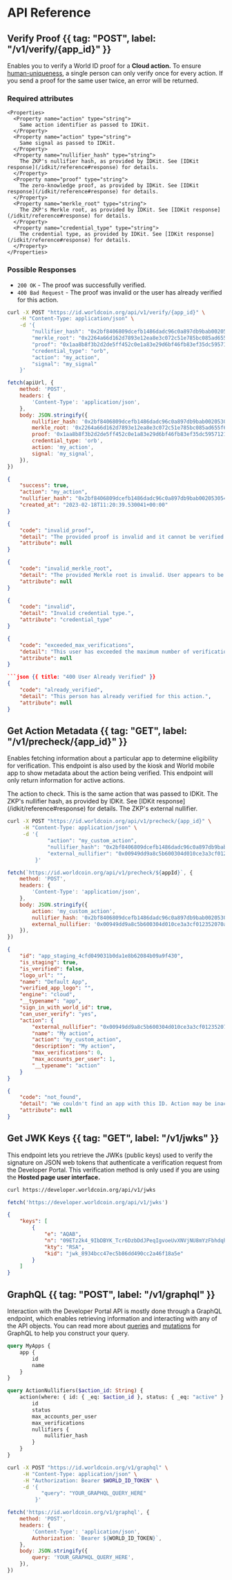 # API Reference

## Verify Proof {{ tag: "POST", label: "/v1/verify/{app_id}" }}

<Row><Col>

Enables you to verify a World ID proof for a **Cloud action.** To ensure [human-uniqueness](/about/protocol#proof-of-uniqueness), a single person can only verify once for every action. If you send a proof for the same user twice, an error will be returned.

### Required attributes

    <Properties>
      <Property name="action" type="string">
        Same action identifier as passed to IDKit.
      </Property>
      <Property name="action" type="string">
        Same signal as passed to IDKit.
      </Property>
      <Property name="nullifier_hash" type="string">
        The ZKP's nullifier hash, as provided by IDKit. See [IDKit response](/idkit/reference#response) for details.
      </Property>
      <Property name="proof" type="string">
        The zero-knowledge proof, as provided by IDKit. See [IDKit response](/idkit/reference#response) for details.
      </Property>
      <Property name="merkle_root" type="string">
        The ZKP's Merkle root, as provided by IDKit. See [IDKit response](/idkit/reference#response) for details.
      </Property>
      <Property name="credential_type" type="string">
        The credential type, as provided by IDKit. See [IDKit response](/idkit/reference#response) for details.
      </Property>
    </Properties>

### Possible Responses

-   `200 OK` - The proof was successfully verified.
-   `400 Bad Request` - The proof was invalid or the user has already verified for this action.

</Col><Col sticky>

<CodeGroup title="Request" tag="POST" label="/api/v1/verify/{app_id}">

```bash {{ title: "cURL" }}
curl -X POST "https://id.worldcoin.org/api/v1/verify/{app_id}" \
    -H "Content-Type: application/json" \
    -d '{
        "nullifier_hash": "0x2bf8406809dcefb1486dadc96c0a897db9bab002053054cf64272db512c6fbd8",
        "merkle_root": "0x2264a66d162d7893e12ea8e3c072c51e785bc085ad655f64c10c1a61e00f0bc2",
        "proof": "0x1aa8b8f3b2d2de5ff452c0e1a83e29d6bf46fb83ef35dc5957121ff3d3698a1119090fb...",
        "credential_type": "orb",
        "action": "my_action",
        "signal": "my_signal"
    }'
```

```js
fetch(apiUrl, {
	method: 'POST',
	headers: {
		'Content-Type': 'application/json',
	},
	body: JSON.stringify({
		nullifier_hash: '0x2bf8406809dcefb1486dadc96c0a897db9bab002053054cf64272db512c6fbd8',
		merkle_root: '0x2264a66d162d7893e12ea8e3c072c51e785bc085ad655f64c10c1a61e00f0bc2',
		proof: '0x1aa8b8f3b2d2de5ff452c0e1a83e29d6bf46fb83ef35dc5957121ff3d3698a1119090fb...',
		credential_type: 'orb',
		action: 'my_action',
		signal: 'my_signal',
	}),
})
```

</CodeGroup>

<CodeGroup title="Response">

```json {{ title: "200 OK" }}
{
	"success": true,
	"action": "my_action",
	"nullifier_hash": "0x2bf8406809dcefb1486dadc96c0a897db9bab002053054cf64272db512c6fbd8",
	"created_at": "2023-02-18T11:20:39.530041+00:00"
}
```

```json {{ title: "400 Invalid Proof" }}
{
	"code": "invalid_proof",
	"detail": "The provided proof is invalid and it cannot be verified. Please check all inputs and try again.",
	"attribute": null
}
```

```json {{ title: "400 Invalid Merkle Root" }}
{
	"code": "invalid_merkle_root",
	"detail": "The provided Merkle root is invalid. User appears to be unverified.",
	"attribute": null
}
```

```json {{ title: "400 Invalid Credential Type" }}
{
	"code": "invalid",
	"detail": "Invalid credential type.",
	"attribute": "credential_type"
}
```

````json {{ title: "400 User Exceeded Maximum Verifications" }}
{
    "code": "exceeded_max_verifications",
    "detail": "This user has exceeded the maximum number of verifications allowed for this proof.",
    "attribute": null
}

```json {{ title: "400 User Already Verified" }}
{
    "code": "already_verified",
    "detail": "This person has already verified for this action.",
    "attribute": null
}
````

</CodeGroup>

</Col></Row>

## Get Action Metadata {{ tag: "GET", label: "/v1/precheck/{app_id}" }}

<Row><Col>

Enables fetching information about a particular app to determine eligibility for verification. This endpoint is also used by the kiosk and World mobile app to show metadata about the action being verified. This endpoint will only return information for active actions.

<Properties>
	<Property name="action" type="string">
		The action to check. This is the same action that was passed to IDKit.
	</Property>
	<Property name="nullifier_hash" type="string">
		The ZKP's nullifier hash, as provided by IDKit. See [IDKit response](/idkit/reference#response) for details.
	</Property>
	<Property name="external_nullifier" type="string">
		The ZKP's external nullifier.
	</Property>
</Properties>

</Col><Col sticky>

<CodeGroup title="Request" tag="GET" label="/api/v1/precheck/{app_id}">

```bash {{ title: "cURL" }}
curl -X POST "https://id.worldcoin.org/api/v1/precheck/{app_id}" \
     -H "Content-Type: application/json" \
     -d '{
             "action": "my_custom_action",
             "nullifier_hash": "0x2bf8406809dcefb1486dadc96c0a897db9bab002053054cf64272db512c6fbd8",
             "external_nullifier": "0x00949dd9a8c5b600304d010ce3a3cf012352070ae4b77504e17af77ee894cda"
         }'
```

```js
fetch(`https://id.worldcoin.org/api/v1/precheck/${appId}`, {
	method: 'POST',
	headers: {
		'Content-Type': 'application/json',
	},
	body: JSON.stringify({
		action: 'my_custom_action',
		nullifier_hash: '0x2bf8406809dcefb1486dadc96c0a897db9bab002053054cf64272db512c6fbd8',
		external_nullifier: '0x00949dd9a8c5b600304d010ce3a3cf012352070ae4b77504e17af77ee894cda',
	}),
})
```

</CodeGroup>
<CodeGroup title="Response">

```json {{ title: "200 OK" }}
{
	"id": "app_staging_4cfd049031b0da1e8b62084b09a9f430",
	"is_staging": true,
	"is_verified": false,
	"logo_url": "",
	"name": "Default App",
	"verified_app_logo": "",
	"engine": "cloud",
	"__typename": "app",
	"sign_in_with_world_id": true,
	"can_user_verify": "yes",
	"action": {
		"external_nullifier": "0x00949dd9a8c5b600304d010ce3a3cf012352070ae4b77504e17af77ee894cda",
		"name": "My action",
		"action": "my_custom_action",
		"description": "My action",
		"max_verifications": 0,
		"max_accounts_per_user": 1,
		"__typename": "action"
	}
}
```

```json {{ title: "404 Not Found" }}
{
	"code": "not_found",
	"detail": "We couldn't find an app with this ID. Action may be inactive.",
	"attribute": null
}
```

</CodeGroup>
</Col></Row>

## Get JWK Keys {{ tag: "GET", label: "/v1/jwks" }}

<Row><Col>

This endpoint lets you retrieve the JWKs (public keys) used to verify the signature on JSON web tokens that authenticate a verification request from the Developer Portal. This verification method is only used if you are using the **Hosted page user interface.**

</Col><Col sticky>

<CodeGroup>

```bash {{ title: "cURL" }}
curl https://developer.worldcoin.org/api/v1/jwks
```

```js
fetch('https://developer.worldcoin.org/api/v1/jwks')
```

</CodeGroup>

```json {{ title: "Response" }}
{
	"keys": [
		{
			"e": "AQAB",
			"n": "09ETz2k4_9IbDBYK_Tcr6DzbDdJPeqIgvoeUvXNVjNU8mYzFbhdqh8jRH80FwtuoFqyw5oyuG9ILHxfGaG_SeutPWSxBsqulXhxTnTAx2i8HtF0i2toMuvsEtiAjQ3hD4_w2xInBVOO98WAGcNA_UgWAG2DlWpe2km_V5bv3iKteCsSTZtzT3RjEO6FeOlVr8rmx9EGwWITdPIvrEXm_3REFqvDOnQvLu2-Au8m1V3U_6404m4RV_wlWGPnhHfG57VTkkqjgrnFKGUDniG-VMJs-WFX4VIQRvy2z1A5nQsmYpobK_clGyV0D0i5P1A_lmWGDEXBLSjEW9zH_o0d2DQ",
			"kty": "RSA",
			"kid": "jwk_8934bcc47ec5b86dd490cc2a46f18a5e"
		}
	]
}
```

</Col></Row>

## GraphQL {{ tag: "POST", label: "/v1/graphql" }}

<Row><Col>

Interaction with the Developer Portal API is mostly done through a GraphQL endpoint, which enables retrieving information and interacting with any of the API objects. You can read more about [queries](https://hasura.io/docs/latest/graphql/core/api-reference/graphql-api/query/) and [mutations](https://hasura.io/docs/latest/graphql/core/api-reference/graphql-api/mutation/) for GraphQL to help you construct your query.

<CodeGroup title="Example Queries">

```graphql {{ title: "Listing apps" }}
query MyApps {
	app {
		id
		name
	}
}
```

```graphql {{ title: "Listing nullifiers for action" }}
query ActionNullifiers($action_id: String) {
	action(where: { id: { _eq: $action_id }, status: { _eq: "active" } }) {
		id
		status
		max_accounts_per_user
		max_verifications
		nullifiers {
			nullifier_hash
		}
	}
}
```

</CodeGroup>

</Col><Col sticky>

<CodeGroup title="Request" tag="POST" label="/api/v1/graphql">

```bash {{ title: "cURL" }}
curl -X POST "https://id.worldcoin.org/v1/graphql" \
     -H "Content-Type: application/json" \
     -H "Authorization: Bearer $WORLD_ID_TOKEN" \
     -d '{
           "query": "YOUR_GRAPHQL_QUERY_HERE"
         }'
```

```js
fetch('https://id.worldcoin.org/v1/graphql', {
	method: 'POST',
	headers: {
		'Content-Type': 'application/json',
		Authorization: `Bearer ${WORLD_ID_TOKEN}`,
	},
	body: JSON.stringify({
		query: 'YOUR_GRAPHQL_QUERY_HERE',
	}),
})
```

</CodeGroup>

</Col></Row>
